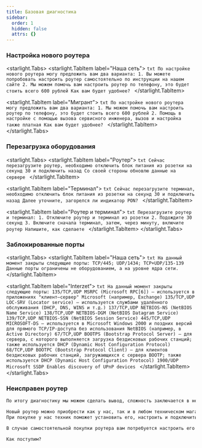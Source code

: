 ```yaml
---
title: Базовая диагностика
sidebar:
  order: 1
  hidden: false
  attrs: {}
---
```

### Настройка нового роутера

<starlight.Tabs>
  <starlight.TabItem label="Наша сеть">
    ```txt
    По настройке нового роутера могу предложить вам два варианта:
    1. Вы можете попробовать настроить роутер самостоятельно по инструкции на нашем сайте
    2. Мы можем помочь вам настроить роутер по телефону, это будет стоить всего 600 рублей
    Как вам будет удобнее?
    ```
  </starlight.TabItem>

  <starlight.TabItem label="Мигрант">
    ```txt
    По настройке нового роутера могу предложить вам два варианта:
    1. Мы можем помочь вам настроить роутер по телефону, это будет стоить всего 600 рублей
    2. Помощь в настройке с помощью вызова сервисного инженера, вызов и настройка также платная
    Как вам будет удобнее?
    ```
  </starlight.TabItem>
</starlight.Tabs>

### Перезагрузка оборудования

<starlight.Tabs>
  <starlight.TabItem label="Роутер">
    ```txt
    Сейчас перезагрузите роутер, необходимо отключить блок питания из розетки на секунд 30 и подключить назад
    Со своей стороны обновлю данные на сервере
    ```
  </starlight.TabItem>

  <starlight.TabItem label="Терминал">
    ```txt
    Сейчас перезагрузите терминал, необходимо отключить блок питания из розетки на секунд 30 и подключить назад
    Далее уточните, загорелся ли индикатор PON?
    ```
  </starlight.TabItem>

  <starlight.TabItem label="Роутер и терминал">
    ```txt
    Перезагрузите роутер и терминал:
    1. Отключите роутер и терминал из розетки
    2. Подождите 30 секунд
    3. Включите сначала терминал, затем, через минуту, включите роутер
    Напишите, как сделаете
    ```
  </starlight.TabItem>
</starlight.Tabs>

### Заблокированные порты

<starlight.Tabs>
  <starlight.TabItem label="Наша сеть">
    ```txt
    На данный момент закрыты следующие порты:
    TCP/445; UDP/1434; TCP+UDP/135-139
    Данные порты ограничены не оборудованием, а на уровне ядра сети.
    ```
  </starlight.TabItem>

  <starlight.TabItem label="Interzet">
    ```txt
    На данный момент закрыты следующие порты:
    135/TCP,UDP MSRPC (Microsoft RPC[6]) — используется в приложениях "клиент—сервер" Microsoft (например, Exchange)
    135/TCP,UDP LOC-SRV (Locator service) — используется службами удалённого обслуживания (DHCP, DNS, WINS и т.д.)
    137/TCP,UDP NETBIOS-NS (NetBIOS Name Service)
    138/TCP,UDP NETBIOS-DGM (NetBIOS Datagram Service)
    139/TCP,UDP NETBIOS-SSN (NetBIOS Session Service)
    445/TCP,UDP MICROSOFT-DS — используется в Microsoft Windows 2000 и поздних версий для прямого TCP/IP-доступа без
    использования NetBIOS (например, в Active Directory)
    67/TCP,UDP BOOTPS (Bootstrap Protocol Server) — для сервера, с которого выполняется загрузка бездисковых рабочих
    станций; также используется DHCP (Dynamic Host Configuration Protocol)
    68/TCP,UDP BOOTPC (Bootstrap Protocol Client) — для клиентов бездисковых рабочих станций, загружающихся с
    сервера BOOTP; также используется DHCP (Dynamic Host Configuration Protocol)
    1900/UDP Microsoft SSDP Enables discovery of UPnP devices
    ```
  </starlight.TabItem>
</starlight.Tabs>

### Неисправен роутер

```txt
По итогу диагностику мы можем сделать вывод, сложность заключается в неисправности роутера

Новый роутер можно приобрести как у нас, так и в любом техническом магазине
При покупке у нас техник поможет установить его, настроить и подключить ваши устройства к сети. Стоимость выезда техника - 650 ₽

В случае самостоятельной покупки роутера вам потребуется настроить его либо самостоятельно по нашим инструкциям, либо же можем предложить платную помощь

Как поступим?
```
